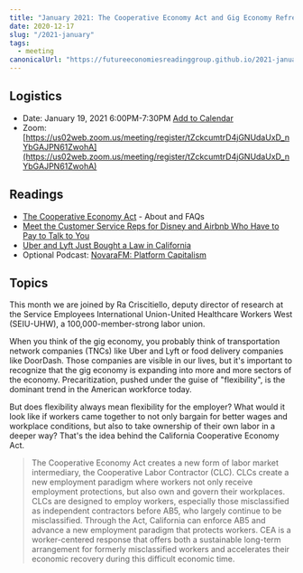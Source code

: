 ```yaml
---
title: "January 2021: The Cooperative Economy Act and Gig Economy Refresher"
date: 2020-12-17
slug: "/2021-january"
tags:
  - meeting
canonicalUrl: "https://futureeconomiesreadinggroup.github.io/2021-january"
---
```


## Logistics
* Date: January 19, 2021 6:00PM-7:30PM [Add to Calendar](https://calendar.google.com/event?action=TEMPLATE&tmeid=N2VoZHI5cjc5a2p0YWpobmhvOHJ0Zm1uNWMgamFzb24ucHJhZG9AbQ&tmsrc=jason.prado%40gmail.com)
* Zoom: [https://us02web.zoom.us/meeting/register/tZckcumtrD4jGNUdaUxD_nYbGAJPN61ZwohA](https://us02web.zoom.us/meeting/register/tZckcumtrD4jGNUdaUxD_nYbGAJPN61ZwohA)


## Readings

* [The Cooperative Economy Act](https://www.cooperativeeconomyact.org/) - About and FAQs
* [Meet the Customer Service Reps for Disney and Airbnb Who Have to Pay to Talk to You](https://www.propublica.org/article/meet-the-customer-service-reps-for-disney-and-airbnb-who-have-to-pay-to-talk-to-you)
* [Uber and Lyft Just Bought a Law in California](https://www.curbed.com/2020/11/california-uber-lyft-prop-22.html)
* Optional Podcast: [NovaraFM: Platform Capitalism](https://soundcloud.com/novaramedia/novarafm-platform-capitalism)


## Topics

This month we are joined by Ra Criscitiello, deputy director of research at the
Service Employees International Union-United Healthcare Workers West (SEIU-UHW),
a 100,000-member-strong labor union.

When you think of the gig economy, you probably think of transportation network
companies (TNCs) like Uber and Lyft or food delivery companies like DoorDash.
Those companies are visible in our lives, but it's important to recognize that
the gig economy is expanding into more and more sectors of the economy.
Precaritization, pushed under the guise of "flexibility", is the dominant trend
in the American workforce today.

But does flexibility always mean flexibility for the employer? What would it
look like if workers came together to not only bargain for better wages and
workplace conditions, but also to take ownership of their own labor in a deeper
way? That's the idea behind the California Cooperative Economy Act.

> The Cooperative Economy Act creates a new form of labor market intermediary,
> the Cooperative Labor Contractor (CLC). CLCs create a new employment paradigm
> where workers not only receive employment protections, but also own and govern
> their workplaces. CLCs are designed to employ workers, especially those
> misclassified as independent contractors before AB5, who largely continue to
> be misclassified. Through the Act, California can enforce AB5 and advance a
> new employment paradigm that protects workers. CEA is a worker-centered
> response that offers both a sustainable long-term arrangement for formerly
> misclassified workers and accelerates their economic recovery during this
> difficult economic time.
